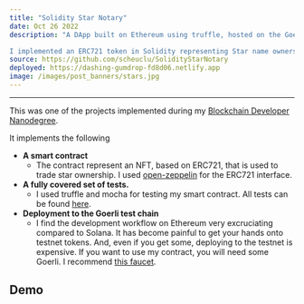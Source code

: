 ```yaml
---
title: "Solidity Star Notary"
date: Oct 26 2022
description: "A DApp built on Ethereum using truffle, hosted on the Goerli test chain.

I implemented an ERC721 token in Solidity representing Star name ownership. Anyone can connect, mint and trade stars"
source: https://github.com/scheuclu/SolidityStarNotary
deployed: https://dashing-gumdrop-fd8d06.netlify.app
image: /images/post_banners/stars.jpg
---
```


___
This was one of the projects implemented during my [Blockchain Developer Nanodegree](https://graduation.udacity.com/confirm/PRDLGCYP).

It implements the following
- **A smart contract**
  - The contract represent an NFT, based on ERC721, that is used to trade star ownership. I used [open-zeppelin](https://www.openzeppelin.com) for the ERC721 interface.
- **A fully covered set of tests.**
  - I used truffle and mocha for testing my smart contract. All tests can be found [here](https://github.com/scheuclu/SolidityStarNotary/blob/main/truffle/test/TestStarNotary.js).
- **Deployment to the Goerli test chain**
  - I find the development workflow on Ethereum very excruciating compared to Solana. It has become painful to get your hands onto testnet tokens. And, even if you get some, deploying to the testnet is expensive. If you want to use my contract, you will need some Goerli. I recommend [this faucet](https://goerli-faucet.pk910.de/).

## Demo

<YouTube videoId="e_G52ygBv94"/>